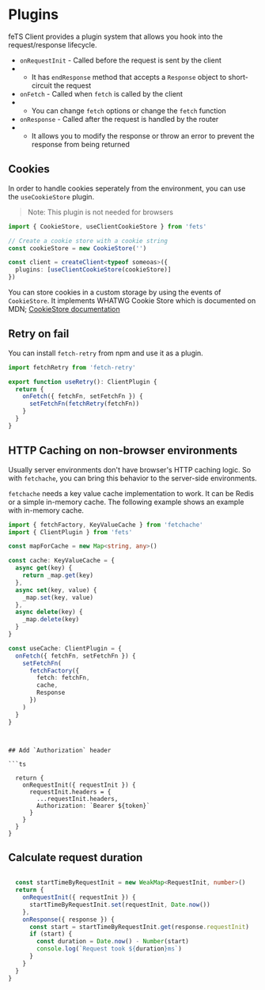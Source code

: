 # Plugins

feTS Client provides a plugin system that allows you hook into the request/response lifecycle.

- `onRequestInit` - Called before the request is sent by the client
- - It has `endResponse` method that accepts a `Response` object to short-circuit the request
- `onFetch` - Called when `fetch` is called by the client
- - You can change `fetch` options or change the `fetch` function
- `onResponse` - Called after the request is handled by the router
- - It allows you to modify the response or throw an error to prevent the response from being
    returned

## Cookies

In order to handle cookies seperately from the environment, you can use the `useCookieStore` plugin.

> Note: This plugin is not needed for browsers

```ts
import { CookieStore, useClientCookieStore } from 'fets'

// Create a cookie store with a cookie string
const cookieStore = new CookieStore('')

const client = createClient<typeof someoas>({
  plugins: [useClientCookieStore(cookieStore)]
})
```

You can store cookies in a custom storage by using the events of `CookieStore`. It implements WHATWG
Cookie Store which is documented on MDN;
[CookieStore documentation](https://developer.mozilla.org/en-US/docs/Web/API/CookieStore)

## Retry on fail

You can install `fetch-retry` from npm and use it as a plugin.

```ts
import fetchRetry from 'fetch-retry'

export function useRetry(): ClientPlugin {
  return {
    onFetch({ fetchFn, setFetchFn }) {
      setFetchFn(fetchRetry(fetchFn))
    }
  }
}
```

## HTTP Caching on non-browser environments

Usually server environments don't have browser's HTTP caching logic. So with `fetchache`, you can
bring this behavior to the server-side environments.

`fetchache` needs a key value cache implementation to work. It can be Redis or a simple in-memory
cache. The following example shows an example with in-memory cache.

```ts
import { fetchFactory, KeyValueCache } from 'fetchache'
import { ClientPlugin } from 'fets'

const mapForCache = new Map<string, any>()

const cache: KeyValueCache = {
  async get(key) {
    return _map.get(key)
  },
  async set(key, value) {
    _map.set(key, value)
  },
  async delete(key) {
    _map.delete(key)
  }
}

const useCache: ClientPlugin = {
  onFetch({ fetchFn, setFetchFn }) {
    setFetchFn(
      fetchFactory({
        fetch: fetchFn,
        cache,
        Response
      })
    )
  }
}
```

````


## Add `Authorization` header

```ts

  return {
    onRequestInit({ requestInit }) {
      requestInit.headers = {
        ...requestInit.headers,
        Authorization: `Bearer ${token}`
      }
    }
  }
}
````

## Calculate request duration

```ts

  const startTimeByRequestInit = new WeakMap<RequestInit, number>()
  return {
    onRequestInit({ requestInit }) {
      startTimeByRequestInit.set(requestInit, Date.now())
    },
    onResponse({ response }) {
      const start = startTimeByRequestInit.get(response.requestInit)
      if (start) {
        const duration = Date.now() - Number(start)
        console.log(`Request took ${duration}ms`)
      }
    }
  }
}
```
